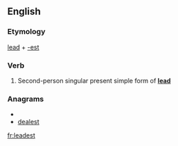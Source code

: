 ==English==

===Etymology===
[[lead]] + [[-est]]

===Verb===
{{infl|en|verb form}}

# {{archaic}} Second-person singular present simple form of '''[[lead]]'''

===Anagrams===
* {{alphagram|adeelst}}
* [[dealest#English|dealest]]

[[fr:leadest]]